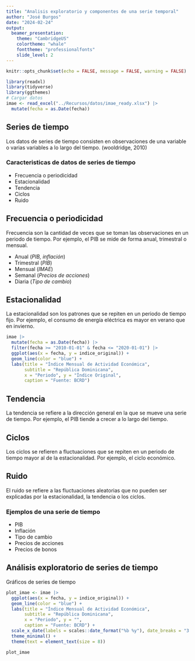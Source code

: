 ```yaml
---
title: "Analisis exploratorio y componentes de una serie temporal"
author: "José Burgos"
date: "2024-02-24"
output:
  beamer_presentation:
    theme: "CambridgeUS"
    colortheme: "whale"
    fonttheme: "professionalfonts"
    slide_level: 2
---
```


```r
knitr::opts_chunk$set(echo = FALSE, message = FALSE, warning = FALSE)

library(readxl)
library(tidyverse)
library(ggthemes)
# Cargar datos
imae <- read_excel("../Recursos/datos/imae_ready.xlsx") |> 
  mutate(fecha = as.Date(fecha))
```

## Series de tiempo

\textcolor{red}{Este es un subtítulo en rojo.}

Los datos de series de tiempo consisten en observaciones de una variable o varias variables a lo largo del tiempo. (wooldridge, 2010)

### Caracteristicas de datos de series de tiempo

-   Frecuencia o periodicidad
-   Estacionalidad
-   Tendencia
-   Ciclos
-   Ruido

## Frecuencia o periodicidad

Frecuencia son la cantidad de veces que se toman las observaciones en un periodo de tiempo. Por ejemplo, el PIB se mide de forma anual, trimestral o mensual.

-   Anual (*PIB, inflación*)
-   Trimestral (*PIB*)
-   Mensual (*IMAE*)
-   Semanal (*Precios de acciones*)
-   Diaria (*Tipo de cambio*)

## Estacionalidad

La estacionalidad son los patrones que se repiten en un periodo de tiempo fijo. Por ejemplo, el consumo de energía eléctrica es mayor en verano que en invierno.

```r
imae |> 
  mutate(fecha = as.Date(fecha)) |> 
  filter(fecha >= "2010-01-01" & fecha <= "2020-01-01") |> 
  ggplot(aes(x = fecha, y = indice_original)) + 
  geom_line(color = "blue") + 
  labs(title = "Índice Mensual de Actividad Económica",
       subtitle = "República Dominicana",
       x = "Periodo", y = "Índice Original", 
       caption = "Fuente: BCRD")

```

## Tendencia

La tendencia se refiere a la dirección general en la que se mueve una serie de tiempo. Por ejemplo, el PIB tiende a crecer a lo largo del tiempo.

## Ciclos

Los ciclos se refieren a fluctuaciones que se repiten en un periodo de tiempo mayor al de la estacionalidad. Por ejemplo, el ciclo económico.

## Ruido

El ruido se refiere a las fluctuaciones aleatorias que no pueden ser explicadas por la estacionalidad, la tendencia o los ciclos.

### Ejemplos de una serie de tiempo

-   PIB
-   Inflación
-   Tipo de cambio
-   Precios de acciones
-   Precios de bonos

## Análisis exploratorio de series de tiempo

Gráficos de series de tiempo

```r
plot_imae <- imae |>
  ggplot(aes(x = fecha, y = indice_original)) +
  geom_line(color = "blue") +
  labs(title = "Índice Mensual de Actividad Económica",
       subtitle = "República Dominicana",
       x = "Periodo", y = "", 
       caption = "Fuente: BCRD") +
  scale_x_date(labels = scales::date_format("%b %y"), date_breaks = "3 year") + 
  theme_minimal() +
  theme(text = element_text(size = 8))

plot_imae

```
